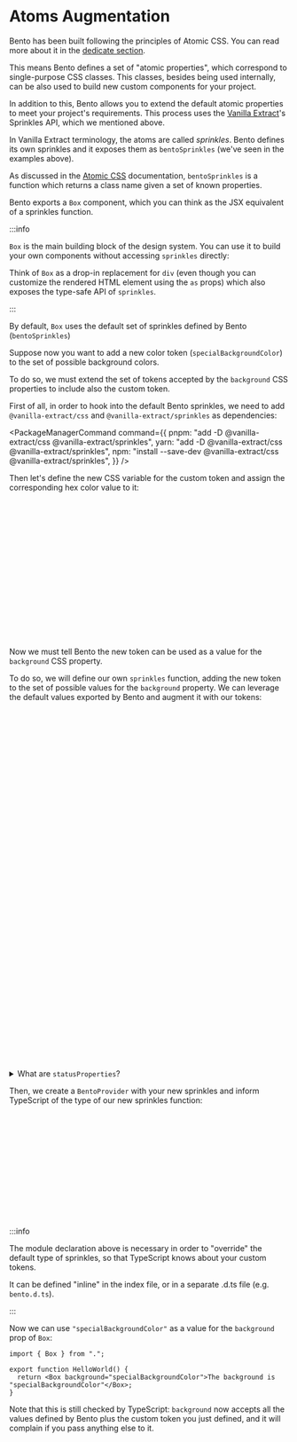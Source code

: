 
# Atoms Augmentation

Bento has been built following the principles of Atomic CSS. You can read more about it in the [dedicate section](../Getting%20Started/atomic-styles).

This means Bento defines a set of "atomic properties", which correspond to single-purpose CSS classes. This classes, besides being used internally, can be also used to build new custom components for your project.

In addition to this, Bento allows you to extend the default atomic properties to meet your project's requirements. This process uses the [Vanilla Extract](https://vanilla-extract.style/)'s Sprinkles API, which we mentioned above.

In Vanilla Extract terminology, the atoms are called _sprinkles_.
Bento defines its own sprinkles and it exposes them as `bentoSprinkles` (we've seen in the examples above).

As discussed in the [Atomic CSS](../Getting%20Started/atomic-styles) documentation, `bentoSprinkles` is a function which returns a class name given a set of known properties.

Bento exports a `Box` component, which you can think as the JSX equivalent of a sprinkles function.

:::info

`Box` is the main building block of the design system. You can use it to build your own components without accessing `sprinkles` directly:

<Canvas path="Customization/Box" />

Think of `Box` as a drop-in replacement for `div` (even though you can customize the rendered HTML element using the `as` props) which also exposes the type-safe API of `sprinkles`.

:::

By default, `Box` uses the default set of sprinkles defined by Bento (`bentoSprinkles`)

Suppose now you want to add a new color token (`specialBackgroundColor`) to the set of possible background colors.

To do so, we must extend the set of tokens accepted by the `background` CSS properties to include also the custom token.

First of all, in order to hook into the default Bento sprinkles, we need to add `@vanilla-extract/css` and `@vanilla-extract/sprinkles` as dependencies:

<PackageManagerCommand
  command={{
    pnpm: "add -D @vanilla-extract/css @vanilla-extract/sprinkles",
    yarn: "add -D @vanilla-extract/css @vanilla-extract/sprinkles",
    npm: "install --save-dev @vanilla-extract/css @vanilla-extract/sprinkles",
  }}
/>

Then let's define the new CSS variable for the custom token and assign the corresponding hex color value to it:

```ts title="my-project/design-system/src/theme.css.ts"
import { createGlobalTheme } from "@vanilla-extract/css";
import { vars } from "@buildo/bento-design-system";

// The implementation of Bento's theme we've seen above
createGlobalTheme(":root", vars, {
  fontFamily: {
    default: "Arial",
  },
  // ...
});

// our new custom variables
export const customVars = createGlobalTheme(":root", {
  color: {
    specialBackgroundColor: "#3C6FD6",
  },
});
```

Now we must tell Bento the new token can be used as a value for the `background` CSS property.

To do so, we will define our own `sprinkles` function, adding the new token to the set of possible values for the `background` property.
We can leverage the default values exported by Bento and augment it with our tokens:

```ts title="my-project/design-system/src/sprinkles.css.ts"
import { defineProperties, createSprinkles } from "@vanilla-extract/sprinkles";
import {
  unconditionalProperties,
  unconditionalPropertiesShorthands,
  responsiveProperties,
  responsivePropertiesConditions,
  responsivePropertiesDefaultCondition,
  responsivePropertiesShorthands,
  statusProprties as bentoStatusProperties,
  statusPropertiesConditions,
  statusPropertiesDefaultCondition,
} from "@buildo/bento-design-system";

import { customVars } from "./theme.css";

// Define our own status properties by extending the default ones
const statusProperties = {
  ...bentoStatusProperties,
  background: {
    ...bentoStatusProperties.background,
    ...customVars.background,
  },
};

const unconditionalStyles = defineProperties({
  properties: unconditionalProperties,
  shorthands: unconditionalPropertiesShorthands,
});

const responsiveStyles = defineProperties({
  conditions: responsivePropertiesConditions,
  defaultCondition: responsivePropertiesDefaultCondition,
  properties: responsiveProperties,
  shorthands: responsivePropertiesShorthands,
});

const statusStyles = defineProperties({
  conditions: statusPropertiesConditions,
  defaultCondition: statusPropertiesDefaultCondition,
  properties: statusProperties,
});

export const sprinkles = createSprinkles(unconditionalStyles, responsiveStyles, statusStyles);
```

<details>
 <summary>What are <code>statusProperties</code>?</summary>

Bento defines 3 different sets of properties: `unconditionalProperties`, `responsiveProperties` and `statusProperties`:

- `unconditionalProperties` are CSS properties that don't depend on any condition;
- `responsiveProperties` are CSS properties whose value can be set based on the current breakpoint (mobile, tablet, desktop, wide);
- `statusProperties` are CSS properties that can be set per-status (default, hover, focus, active, disabled).

The `background` CSS property is part of the statusProperties, since we can specify a different background color based on the current status. For example, we can specify different colors for the default and hover state in this way:

<Canvas path="Customization/BoxStatusProperties" />

</details>

Then, we create a `BentoProvider` with your new sprinkles and inform TypeScript of the type of our new sprinkles function:

```ts title="my-project/design-system/src/index.ts"
import { createBentoProvider, PartialBentoConfig } from "@buildo/bento-design-system";
import { mySprinkles } from "./mySprinkles.css";

const config: PartialBentoConfig = {}; // empty config, just for the sake of the example

export const BentoProvider = createBentoProvider(config, mySprinkles);

declare module "@buildo/bento-design-system" {
  interface TypeOverrides {
    // inform TypeScript about your own sprinkles function
    SprinklesFn: typeof sprinkles;
  }
}
```

:::info

The module declaration above is necessary in order to "override" the default type of sprinkles, so that TypeScript knows about your custom tokens.

It can be defined "inline" in the index file, or in a separate .d.ts file (e.g. `bento.d.ts`).

:::

Now we can use `"specialBackgroundColor"` as a value for the `background` prop of `Box`:

```tsx title="my-project/design-system/src/HelloWorld.tsx"
import { Box } from ".";

export function HelloWorld() {
  return <Box background="specialBackgroundColor">The background is "specialBackgroundColor"</Box>;
}
```

Note that this is still checked by TypeScript: `background` now accepts all the values defined by Bento plus the custom token you just defined, and it will complain if you pass anything else to it.
